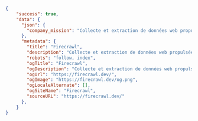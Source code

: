 ```json JSON
{
    "success": true,
    "data": {
      "json": {
        "company_mission": "Collecte et extraction de données web propulsées par l’IA",
      },
      "metadata": {
        "title": "Firecrawl",
        "description": "Collecte et extraction de données web propulsées par l’IA",
        "robots": "follow, index",
        "ogTitle": "Firecrawl",
        "ogDescription": "Collecte et extraction de données web propulsées par l’IA",
        "ogUrl": "https://firecrawl.dev/",
        "ogImage": "https://firecrawl.dev/og.png",
        "ogLocaleAlternate": [],
        "ogSiteName": "Firecrawl",
        "sourceURL": "https://firecrawl.dev/"
      },
    }
}
```
